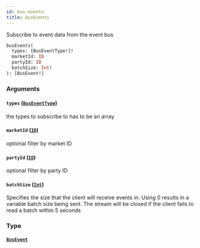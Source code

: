 ```yaml
---
id: bus-events
title: busEvents
---
```



Subscribe to event data from the event bus

```graphql
busEvents(
  types: [BusEventType!]!
  marketId: ID
  partyId: ID
  batchSize: Int!
): [BusEvent!]
```


### Arguments

#### `types` ([`BusEventType`](/docs/mainnet/graphql/enums/bus-event-type))

the types to subscribe to has to be an array


#### `marketId` ([`ID`](/docs/mainnet/graphql/scalars/id))

optional filter by market ID


#### `partyId` ([`ID`](/docs/mainnet/graphql/scalars/id))

optional filter by party ID


#### `batchSize` ([`Int`](/docs/mainnet/graphql/scalars/int))

Specifies the size that the client will receive events in. Using 0 results in a variable batch size being sent. The stream will be closed if the client fails to read a batch within 5 seconds


### Type

#### [`BusEvent`](/docs/mainnet/graphql/objects/bus-event) 






